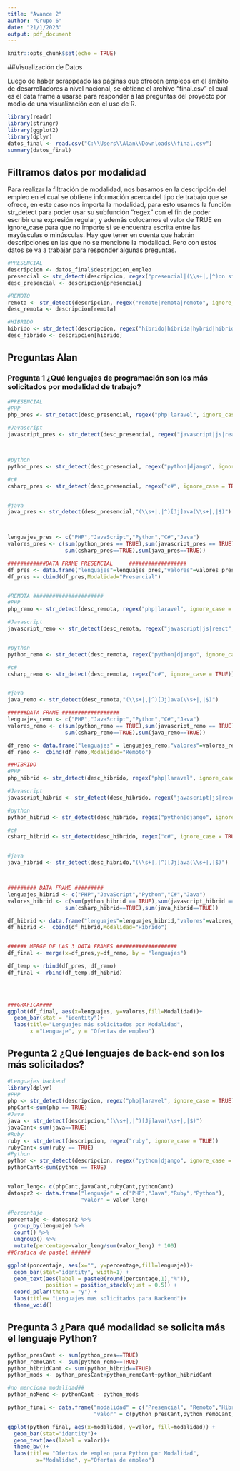 ```yaml
---
title: "Avance 2"
author: "Grupo 6"
date: "21/1/2023"
output: pdf_document
---
```


```r
knitr::opts_chunk$set(echo = TRUE)
```

##Visualización de Datos

Luego de haber scrappeado las páginas que ofrecen empleos en el ámbito de desarrolladores a nivel nacional, se obtiene el archivo "final.csv" el cual es el data frame a usarse para responder a las preguntas del proyecto por medio de una visualización con el uso de R.

```r
library(readr)
library(stringr)
library(ggplot2)
library(dplyr)
datos_final <- read.csv("C:\\Users\\Alan\\Downloads\\final.csv")
summary(datos_final)
```

## Filtramos datos por modalidad
Para realizar la filtración de modalidad, nos basamos en la descripción del empleo en el cual se obtiene información acerca del tipo de trabajo que se ofrece, en este caso nos importa la modalidad, para esto usamos la función str_detect para poder usar su subfunción "regex" con el fin de poder escribir una expresión regular, y además colocamos el valor de TRUE en ignore_case para que no importe si se encuentra escrita entre las mayúsculas o minúsculas. Hay que tener en cuenta que habrán descripciones en las que no se mencione la modalidad. Pero con estos datos se va a trabajar para responder algunas preguntas.

```r
#PRESENCIAL
descripcion <- datos_final$descripcion_empleo
presencial <- str_detect(descripcion, regex("presencial|(\\s+|,|^)on site(\\s+|,|$)", ignore_case = TRUE)) 
desc_presencial <- descripcion[presencial]

#REMOTO
remota <- str_detect(descripcion, regex("remote|remota|remoto", ignore_case = TRUE))
desc_remota <- descripcion[remota]

#HÍBRIDO
hibrido <- str_detect(descripcion, regex("híbrido|híbrida|hybrid|hibrido|hibrida|semipresencial", ignore_case = TRUE))
desc_hibrido <- descripcion[hibrido]

```
## Preguntas Alan
### Pregunta 1 ¿Qué lenguajes de programación son los más solicitados por modalidad de trabajo?
```r
#PRESENCIAL 
#PHP
php_pres <- str_detect(desc_presencial, regex("php|laravel", ignore_case = TRUE))

#Javascript
javascript_pres <- str_detect(desc_presencial, regex("javascript|js|react", ignore_case = TRUE))



#python
python_pres <- str_detect(desc_presencial, regex("python|django", ignore_case = TRUE))

#c#
csharp_pres <- str_detect(desc_presencial, regex("c#", ignore_case = TRUE))


#java
java_pres <- str_detect(desc_presencial,"(\\s+|,|^)[Jj]ava(\\s+|,|$)")



lenguajes_pres <- c("PHP","JavaScript","Python","C#","Java")
valores_pres <- c(sum(python_pres == TRUE),sum(javascript_pres == TRUE),sum(python_pres == TRUE),
                  sum(csharp_pres==TRUE),sum(java_pres==TRUE))

############DATA FRAME PRESENCIAL     ##################
df_pres <- data.frame("lenguajes"=lenguajes_pres,"valores"=valores_pres)
df_pres <- cbind(df_pres,Modalidad="Presencial")


#REMOTA ######################
#PHP
php_remo <- str_detect(desc_remota, regex("php|laravel", ignore_case = TRUE))

#Javascript
javascript_remo <- str_detect(desc_remota, regex("javascript|js|react", ignore_case = TRUE))


#python
python_remo <- str_detect(desc_remota, regex("python|django", ignore_case = TRUE))

#c#
csharp_remo <- str_detect(desc_remota, regex("c#", ignore_case = TRUE))


#java
java_remo <- str_detect(desc_remota,"(\\s+|,|^)[Jj]ava(\\s+|,|$)")

######DATA FRAME ##################
lenguajes_remo <- c("PHP","JavaScript","Python","C#","Java")
valores_remo <- c(sum(python_remo == TRUE),sum(javascript_remo == TRUE),sum(python_remo == TRUE),
                  sum(csharp_remo==TRUE),sum(java_remo==TRUE))

df_remo <- data.frame("lenguajes" = lenguajes_remo,"valores"=valores_remo)
df_remo <-  cbind(df_remo,Modalidad="Remoto")

##HIBRIDO
#PHP
php_hibrid <- str_detect(desc_hibrido, regex("php|laravel", ignore_case = TRUE))

#Javascript
javascript_hibrid <- str_detect(desc_hibrido, regex("javascript|js|react", ignore_case = TRUE))

#python
python_hibrid <- str_detect(desc_hibrido, regex("python|django", ignore_case = TRUE))

#c#
csharp_hibrid <- str_detect(desc_hibrido, regex("c#", ignore_case = TRUE))


#java
java_hibrid <- str_detect(desc_hibrido,"(\\s+|,|^)[Jj]ava(\\s+|,|$)")



######### DATA FRAME #########
lenguajes_hibrid <- c("PHP","JavaScript","Python","C#","Java")
valores_hibrid <- c(sum(python_hibrid == TRUE),sum(javascript_hibrid == TRUE),sum(python_hibrid == TRUE),
                  sum(csharp_hibrid==TRUE),sum(java_hibrid==TRUE))

df_hibrid <- data.frame("lenguajes"=lenguajes_hibrid,"valores"=valores_hibrid)
df_hibrid <-  cbind(df_hibrid,Modalidad="Hibrido")


###### MERGE DE LAS 3 DATA FRAMES ###################
df_final <- merge(x=df_pres,y=df_remo, by = "lenguajes")

df_temp <- rbind(df_pres, df_remo)
df_final <- rbind(df_temp,df_hibrid)


  
```
```r
###GRAFICA####
ggplot(df_final, aes(x=lenguajes, y=valores,fill=Modalidad))+
  geom_bar(stat = "identity")+
  labs(title="Lenguajes más solicitados por Modalidad",
       x ="Lenguaje", y = "Ofertas de empleo")

```

## Pregunta 2 ¿Qué lenguajes de back-end son los más solicitados?

```r
#Lenguajes backend
library(dplyr)
#PHP
php <- str_detect(descripcion, regex("php|laravel", ignore_case = TRUE))
phpCant<-sum(php == TRUE)
#Java
java <- str_detect(descripcion,"(\\s+|,|^)[Jj]ava(\\s+|,|$)")
javaCant<-sum(java==TRUE)
#Ruby
ruby <- str_detect(descripcion, regex("ruby", ignore_case = TRUE))
rubyCant<-sum(ruby == TRUE)
#Python
python <- str_detect(descripcion, regex("python|django", ignore_case = TRUE))
pythonCant<-sum(python == TRUE)



```


```r
valor_leng<- c(phpCant,javaCant,rubyCant,pythonCant)
datospr2 <- data.frame("lenguaje" = c("PHP","Java","Ruby","Python"),
                       "valor" = valor_leng)

#Porcentaje
porcentaje <- datospr2 %>% 
  group_by(lenguaje) %>% 
  count() %>% 
  ungroup() %>% 
  mutate(percentage=valor_leng/sum(valor_leng) * 100) 
##Grafica de pastel ######

ggplot(porcentaje, aes(x="", y=percentage,fill=lenguaje))+
  geom_bar(stat="identity", width=1) +
  geom_text(aes(label = paste0(round(percentage,1),"%")), 
            position = position_stack(vjust = 0.5)) +
  coord_polar(theta = "y") + 
  labs(title= "Lenguajes mas solicitados para Backend")+
  theme_void() 

```

## Pregunta 3 ¿Para qué modalidad se solicita más el lenguaje Python?
```r
python_presCant <- sum(python_pres==TRUE)
python_remoCant <- sum(python_remo==TRUE)
python_hibridCant <- sum(python_hibrid==TRUE)
python_mods <- python_presCant+python_remoCant+python_hibridCant

#no menciona modalidad##
python_noMenc <- pythonCant - python_mods

python_final <- data.frame("modalidad" = c("Presencial", "Remoto","Híbrido", "No menciona"),
                           "valor" = c(python_presCant,python_remoCant,python_hibridCant, python_noMenc))

```
```r
ggplot(python_final, aes(x=modalidad, y=valor, fill=modalidad)) + 
  geom_bar(stat="identity")+
  geom_text(aes(label = valor))+
  theme_bw()+
  labs(title= "Ofertas de empleo para Python por Modalidad",
         x="Modalidad", y="Ofertas de empleo")
```

